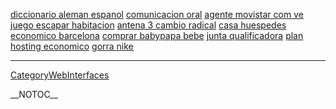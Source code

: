 <a href= http://oficina-extranjero.japanesetits.cn/diccionario-aleman-espanol.html >diccionario aleman espanol</a>   <a href= http://oficina-extranjero.japanesetits.cn/comunicacion-oral.html >comunicacion oral</a>   <a href= http://oficina-extranjero.japanesetits.cn/agente-movistar-com-ve.html >agente movistar com ve</a>   <a href= http://oficina-extranjero.japanesetits.cn/juego-escapar-habitacion.html >juego escapar habitacion</a>   <a href= http://oficina-extranjero.japanesetits.cn/antena-3-cambio-radical.html >antena 3 cambio radical</a>   <a href= http://oficina-extranjero.japanesetits.cn/casa-huespedes-economico-barcelona.html >casa huespedes economico barcelona</a>   <a href= http://oficina-extranjero.japanesetits.cn/comprar-babypapa-bebe.html >comprar babypapa bebe</a>   <a href= http://oficina-extranjero.japanesetits.cn/junta-qualificadora.html >junta qualificadora</a>   <a href= http://oficina-extranjero.japanesetits.cn/plan-hosting-economico.html >plan hosting economico</a>   <a href= http://oficina-extranjero.japanesetits.cn/gorra-nike.html >gorra nike</a>
----
[[CategoryWebInterfaces]]

__NOTOC__
